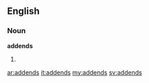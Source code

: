 ==English==
===Noun===
'''addends'''
#{{plural of|[[addend]]}}

[[ar:addends]]
[[it:addends]]
[[my:addends]]
[[sv:addends]]